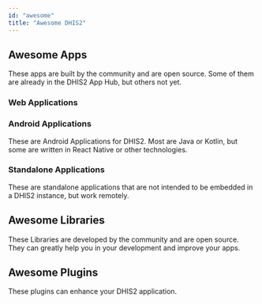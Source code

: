 ```yaml
---
id: "awesome"
title: "Awesome DHIS2"
---
```


## Awesome Apps
These apps are built by the community and are open source. Some of them are already in the DHIS2 App Hub, but others not yet.

### Web Applications

<GridBlockContainer>
    <GridBlock
        image={"https://placekitten.com/301/201"}
        title="Example Title"
        description="Example Description"
        url="example_url"
    />
    <GridBlock
        image={"https://placekitten.com/302/200"}
        title="Example Title"
        description="Example Description"
        url="example_url"
    />
</GridBlockContainer>

### Android Applications
These are Android Applications for DHIS2. Most are Java or Kotlin, but some are written in React Native or other technologies.

### Standalone Applications
These are standalone applications that are not intended to be embedded in a DHIS2 instance, but work remotely. 
## Awesome Libraries
These Libraries are developed by the community and are open source. They can greatly help you in your development and improve your apps.

<GridBlockContainer>
    <GridBlock
        image={"https://placekitten.com/305/201"}
        title="Example Title"
        description="Example Description"
        url="example_url"
    />
    <GridBlock
        image={"https://placekitten.com/303/200"}
        title="Example Title"
        description="Example Description"
        url="example_url"
    />
</GridBlockContainer>

## Awesome Plugins
These plugins can enhance your DHIS2 application.

<GridBlockContainer>
    <GridBlock
        image={"https://placekitten.com/311/231"}
        title="Example Title"
        description="Example Description"
        url="example_url"
    />
    <GridBlock
        image={"https://placekitten.com/322/220"}
        title="Example Title"
        description="Example Description"
        url="example_url"
    />
</GridBlockContainer>